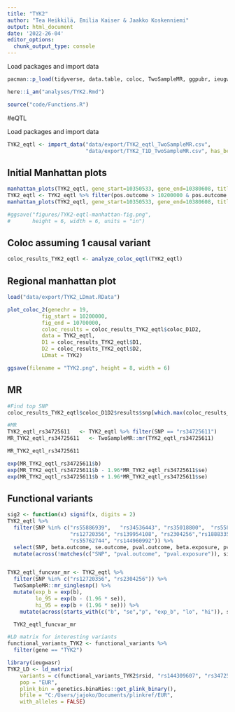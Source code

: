 ---
title: "TYK2"
author: "Tea Heikkilä, Emilia Kaiser & Jaakko Koskenniemi"
output: html_document
date: '2022-26-04'
editor_options:
  chunk_output_type: console
---

  Load packages and import data
```{r}
pacman::p_load(tidyverse, data.table, coloc, TwoSampleMR, ggpubr, ieugwasr, rio, here)

here::i_am("analyses/TYK2.Rmd")

source("code/Functions.R")

```


#eQTL

Load packages and import data
```{r}

TYK2_eqtl <- import_data("data/export/TYK2_eqtl_TwoSampleMR.csv", 
                         "data/export/TYK2_T1D_TwoSampleMR.csv", has_beta = TRUE)

```

## Initial Manhattan plots
```{r}
manhattan_plots(TYK2_eqtl, gene_start=10350533, gene_end=10380608, title = "TYK2")
TYK2_eqtl <- TYK2_eqtl %>% filter(pos.outcome > 10200000 & pos.outcome < 10700000) 
manhattan_plots(TYK2_eqtl, gene_start=10350533, gene_end=10380608, title = "TYK2")

#ggsave("figures/TYK2-eqtl-manhattan-fig.png",
#       height = 6, width = 6, units = "in")
```

## Coloc assuming 1 causal variant
```{r}
coloc_results_TYK2_eqtl <- analyze_coloc_eqtl(TYK2_eqtl)

```

## Regional manhattan plot

```{r}
load("data/export/TYK2_LDmat.RData")

plot_coloc_2(genechr = 19,
           fig_start = 10200000,
           fig_end = 10700000,
           coloc_results = coloc_results_TYK2_eqtl$coloc_D1D2,
           data = TYK2_eqtl,
           D1 = coloc_results_TYK2_eqtl$D1,
           D2 = coloc_results_TYK2_eqtl$D2,
           LDmat = TYK2)

ggsave(filename = "TYK2.png", height = 8, width = 6)
```

## MR
```{r}

#Find top SNP
coloc_results_TYK2_eqtl$coloc_D1D2$results$snp[which.max(coloc_results_TYK2_eqtl$coloc_D1D2$results$SNP.PP.H4)] #rs34725611

#MR
TYK2_eqtl_rs34725611   <- TYK2_eqtl %>% filter(SNP == "rs34725611")
MR_TYK2_eqtl_rs34725611   <- TwoSampleMR::mr(TYK2_eqtl_rs34725611)

MR_TYK2_eqtl_rs34725611

exp(MR_TYK2_eqtl_rs34725611$b)
exp(MR_TYK2_eqtl_rs34725611$b - 1.96*MR_TYK2_eqtl_rs34725611$se)
exp(MR_TYK2_eqtl_rs34725611$b + 1.96*MR_TYK2_eqtl_rs34725611$se)
```


## Functional variants
```{r}




sig2 <- function(x) signif(x, digits = 2)
TYK2_eqtl %>%
  filter(SNP %in% c("rs55886939",   "rs34536443", "rs35018800",  "rs55882956",
                    "rs12720356", "rs139954108", "rs2304256","rs188833543", 
                    "rs55762744", "rs144960992")) %>%
  select(SNP, beta.outcome, se.outcome, pval.outcome, beta.exposure, pval.exposure) %>%
  mutate(across(!matches(c("SNP", "pval.outcome", "pval.exposure")), sig2))


TYK2_eqtl_funcvar_mr <- TYK2_eqtl %>%
  filter(SNP %in% c("rs12720356", "rs2304256")) %>%
  TwoSampleMR::mr_singlesnp() %>%
  mutate(exp_b = exp(b), 
         lo_95 = exp(b - (1.96 * se)),
         hi_95 = exp(b + (1.96 * se))) %>%
    mutate(across(starts_with(c("b", "se","p", "exp_b", "lo", "hi")), sig2))

  TYK2_eqtl_funcvar_mr
```


```{r}
#LD matrix for interesting variants
functional_variants_TYK2 <- functional_variants %>% 
  filter(gene == "TYK2")

library(ieugwasr)
TYK2_LD <- ld_matrix(
    variants = c(functional_variants_TYK2$rsid, "rs144309607", "rs34725611"),
    pop = "EUR",
    plink_bin = genetics.binaRies::get_plink_binary(),
    bfile = "C:/Users/jajoko/Documents/plinkref/EUR",
    with_alleles = FALSE)

```

